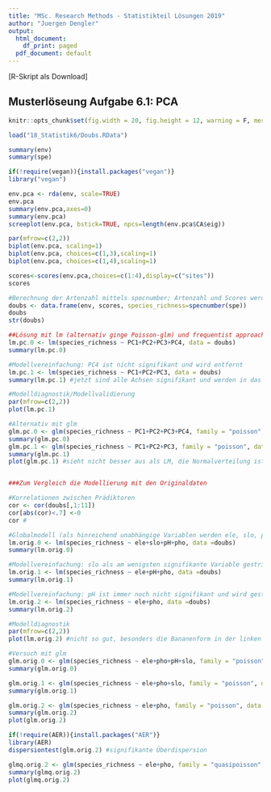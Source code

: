 ```yaml
---
title: "MSc. Research Methods - Statistikteil Lösungen 2019"
author: "Juergen Dengler"
output:
  html_document:
    df_print: paged
  pdf_document: default
---
```


[R-Skript als Download]

## Musterlöseung Aufgabe 6.1: PCA


```r
knitr::opts_chunk$set(fig.width = 20, fig.height = 12, warning = F, message = F, fig.pos = 'H',results = "hide")
```

```r
load("18_Statistik6/Doubs.RData")

summary(env)
summary(spe)

if(!require(vegan)){install.packages("vegan")}
library("vegan")

env.pca <- rda(env, scale=TRUE)
env.pca
summary(env.pca,axes=0)
summary(env.pca)
screeplot(env.pca, bstick=TRUE, npcs=length(env.pca$CA$eig))

par(mfrow=c(2,2))
biplot(env.pca, scaling=1)
biplot(env.pca, choices=c(1,3),scaling=1)
biplot(env.pca, choices=c(1,4),scaling=1)

scores<-scores(env.pca,choices=c(1:4),display=c("sites"))
scores

#Berechnung der Artenzahl mittels specnumber; Artenzahl und Scores werden zum Dataframe für die Regressionsanalyse hinzugefügt
doubs <- data.frame(env, scores, species_richness=specnumber(spe))
doubs
str(doubs)

##Lösung mit lm (alternativ ginge Poisson-glm) und frequentist approach (alternativ ginge Multimodelinference mit AICc)
lm.pc.0 <- lm(species_richness ~ PC1+PC2+PC3+PC4, data = doubs)
summary(lm.pc.0)

#Modellvereinfachung: PC4 ist nicht signifikant und wird entfernt
lm.pc.1 <- lm(species_richness ~ PC1+PC2+PC3, data = doubs)
summary(lm.pc.1) #jetzt sind alle Achsen signifikant und werden in das minimal adäquate Modell aufgenommen

#Modelldiagnostik/Modellvalidierung
par(mfrow=c(2,2))
plot(lm.pc.1) 

#Alternativ mit glm
glm.pc.0 <- glm(species_richness ~ PC1+PC2+PC3+PC4, family = "poisson", data = doubs)
summary(glm.pc.0)
glm.pc.1 <- glm(species_richness ~ PC1+PC2+PC3, family = "poisson", data = doubs)
summary(glm.pc.1)
plot(glm.pc.1) #sieht nicht besser aus als LM, die Normalverteilung ist sogar schlechter


###Zum Vergleich die Modellierung mit den Originaldaten

#Korrelationen zwischen Prädiktoren
cor <- cor(doubs[,1:11])
cor[abs(cor)<.7] <-0
cor #

#Globalmodell (als hinreichend unabhängige Variablen werden ele, slo, pH und pho aufgenommen)
lm.orig.0 <- lm(species_richness ~ ele+slo+pH+pho, data =doubs)
summary(lm.orig.0)

#Modellvereinfachung: slo als am wenigsten signifikante Variable gestrichen
lm.orig.1 <- lm(species_richness ~ ele+pH+pho, data =doubs)
summary(lm.orig.1)

#Modellvereinfachung: pH ist immer noch nicht signifikant und wird gestrichen
lm.orig.2 <- lm(species_richness ~ ele+pho, data =doubs)
summary(lm.orig.2)

#Modelldiagnostik
par(mfrow=c(2,2))
plot(lm.orig.2) #nicht so gut, besonders die Bananenform in der linken obereren Abbildung

#Versuch mit glm
glm.orig.0 <- glm(species_richness ~ ele+pho+pH+slo, family = "poisson", data =doubs)
summary(glm.orig.0)

glm.orig.1 <- glm(species_richness ~ ele+pho+slo, family = "poisson", data =doubs)
summary(glm.orig.1)

glm.orig.2 <- glm(species_richness ~ ele+pho, family = "poisson", data =doubs)
summary(glm.orig.2)
plot(glm.orig.2)

if(!require(AER)){install.packages("AER")}
library(AER)
dispersiontest(glm.orig.2) #signifikante Überdispersion

glmq.orig.2 <- glm(species_richness ~ ele+pho, family = "quasipoisson", data =doubs)
summary(glmq.orig.2)
plot(glmq.orig.2)
```
